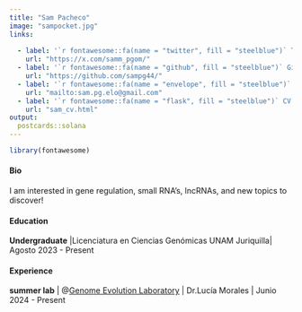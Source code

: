 ```yaml
---
title: "Sam Pacheco"
image: "sampocket.jpg"
links:
  
  - label: '`r fontawesome::fa(name = "twitter", fill = "steelblue")` Twitter'
    url: "https://x.com/samm_pgom/"
  - label: '`r fontawesome::fa(name = "github", fill = "steelblue")` Github'
    url: "https://github.com/sampg44/"
  - label: '`r fontawesome::fa(name = "envelope", fill = "steelblue")` Mail'
    url: "mailto:sam.pg.elo@gmail.com"
  - label: '`r fontawesome::fa(name = "flask", fill = "steelblue")` CV'
    url: "sam_cv.html"
output:
  postcards::solana
---
```


```r
library(fontawesome)
```

#### **Bio** 

I am interested in gene regulation, small RNA's, lncRNAs, and new topics to discover!

#### **Education**

**Undergraduate** |Licenciatura en Ciencias Genómicas UNAM Juriquilla| Agosto 2023 - Present

#### **Experience**

**summer lab** | @[Genome Evolution Laboratory](https://liigh.unam.mx/lmorales/) | Dr.Lucía Morales | Junio 2024 - Present



